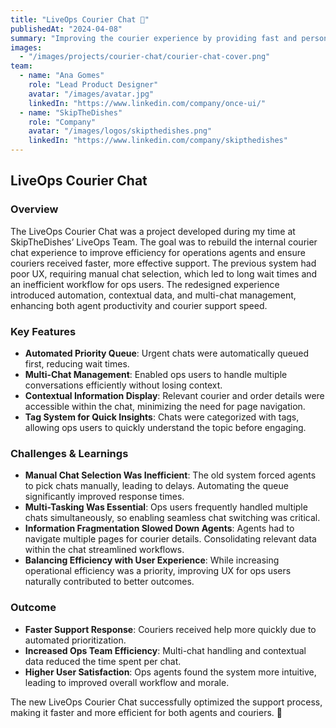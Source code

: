 ```yaml
---
title: "LiveOps Courier Chat 💬"
publishedAt: "2024-04-08"
summary: "Improving the courier experience by providing fast and personalized customer service with an improved courier chat experience"
images:
  - "/images/projects/courier-chat/courier-chat-cover.png"
team:
  - name: "Ana Gomes"
    role: "Lead Product Designer"
    avatar: "/images/avatar.jpg"
    linkedIn: "https://www.linkedin.com/company/once-ui/"
  - name: "SkipTheDishes"
    role: "Company"
    avatar: "/images/logos/skipthedishes.png"
    linkedIn: "https://www.linkedin.com/company/skipthedishes"
---
```


## **LiveOps Courier Chat**  

### **Overview**  
The LiveOps Courier Chat was a project developed during my time at SkipTheDishes’ LiveOps Team. The goal was to rebuild the internal courier chat experience to improve efficiency for operations agents and ensure couriers received faster, more effective support. The previous system had poor UX, requiring manual chat selection, which led to long wait times and an inefficient workflow for ops users. The redesigned experience introduced automation, contextual data, and multi-chat management, enhancing both agent productivity and courier support speed.  

### **Key Features**  
- **Automated Priority Queue**: Urgent chats were automatically queued first, reducing wait times.  
- **Multi-Chat Management**: Enabled ops users to handle multiple conversations efficiently without losing context.  
- **Contextual Information Display**: Relevant courier and order details were accessible within the chat, minimizing the need for page navigation.  
- **Tag System for Quick Insights**: Chats were categorized with tags, allowing ops users to quickly understand the topic before engaging.  

### **Challenges & Learnings**  
- **Manual Chat Selection Was Inefficient**: The old system forced agents to pick chats manually, leading to delays. Automating the queue significantly improved response times.  
- **Multi-Tasking Was Essential**: Ops users frequently handled multiple chats simultaneously, so enabling seamless chat switching was critical.  
- **Information Fragmentation Slowed Down Agents**: Agents had to navigate multiple pages for courier details. Consolidating relevant data within the chat streamlined workflows.  
- **Balancing Efficiency with User Experience**: While increasing operational efficiency was a priority, improving UX for ops users naturally contributed to better outcomes.  

### **Outcome**  
- **Faster Support Response**: Couriers received help more quickly due to automated prioritization.  
- **Increased Ops Team Efficiency**: Multi-chat handling and contextual data reduced the time spent per chat.  
- **Higher User Satisfaction**: Ops agents found the system more intuitive, leading to improved overall workflow and morale.  

The new LiveOps Courier Chat successfully optimized the support process, making it faster and more efficient for both agents and couriers. 🚀  